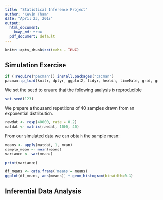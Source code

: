 ```yaml
---
title: "Statistical Inference Project"
author: "Kevin Tham"
date: "April 23, 2018"
output:
  html_document:
    keep_md: true
  pdf_document: default
---
```


```r
knitr::opts_chunk$set(echo = TRUE)
```

## Simulation Exercise

```r
if (!require("pacman")) install.packages("pacman")
pacman::p_load(knitr, dplyr, ggplot2, tidyr, hexbin, timeDate, grid, gridExtra, gtable)
```

We set the seed to ensure that the following analysis is reproducible

```r
set.seed(123)
```

We prepare a thousand repetitions of 40 samples drawn from an exponential distribution.

```r
rawdat <- rexp(40000, rate = 0.2)
matdat <- matrix(rawdat, 1000, 40)
```

From our simulated data we can obtain the sample mean:

```r
means <- apply(matdat, 1, mean)
sample_mean <- mean(means)
variance <- var(means)

print(variance)

df_means <- data.frame('means'= means)
ggplot(df_means, aes(means)) + geom_histogram(binwidth=0.3)
```


## Inferential Data Analysis


